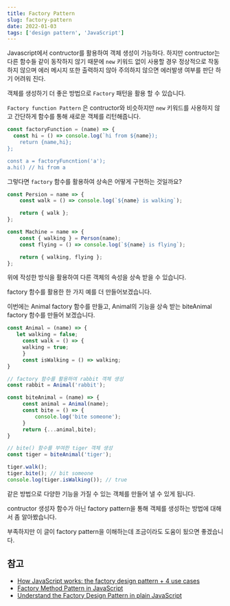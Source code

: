 ```yaml
---
title: Factory Pattern
slug: factory-pattern
date: 2022-01-03
tags: ['design pattern', 'JavaScript']
---
```


Javascript에서 contructor를 활용하여 객체 생성이 가능하다. 하지만 contructor는 다른 함수들 같이 동작하지 않기 때문에 `new` 키워드 없이 사용할 경우 정상적으로 작동하지 않으며 에러 메시지 또한 출력하지 않아 주의하지 않으면 에러발생 여부를 판단 하기 어려워 진다.

객체를 생성하기 더 좋은 방법으로 `Factory` 패턴을 활용 할 수 있습니다.

`Factory function Pattern` 은 contructor와 비슷하지만 `new` 키워드를 사용하지 않고 간단하게 함수를 통해 새로운 객체를 리턴해줍니다.

```javascript
const factoryFunction = (name) => {
  const hi = () => console.log(`hi from ${name});
	return {name,hi};
};

const a = factoryFuncntion('a');
a.hi() // hi from a
```

그렇다면 `factory` 함수를 활용하여 상속은 어떻게 구현하는 것일까요?

```javascript
const Persion = name => {
	const walk = () => console.log(`${name} is walking`);

	return { walk };
};

const Machine = name => {
	const { walking } = Person(name);
	const flying = () => console.log(`${name} is flying`);

	return { walking, flying };
};
```

위에 작성한 방식을 활용하여 다른 객체의 속성을 상속 받을 수 있습니다.

factory 함수를 활용한 한 가지 예를 더 만들어보겠습니다.

이번에는 Animal factory 함수를 만들고, Animal의 기능을 상속 받는 biteAnimal factory 함수를 만들어 보겠습니다.

```javascript
const Animal = (name) => {
   let walking = false;
	 const walk = () => {
     walking = true;
	 }
	 const isWalking = () => walking;
}

// factory 함수를 활용하여 rabbit 객체 생성
const rabbit = Animal('rabbit');

const biteAnimal = (name) => {
	 const animal = Animal(name);
	 const bite = () => {
		 console.log('bite someone');
	 }
	 return {...animal,bite);
}

// bite() 함수를 부여한 tiger 객체 생성
const tiger = biteAnimal('tiger');

tiger.walk();
tiger.bite(); // bit someone
console.log(tiger.isWalking()); // true

```

같은 방법으로 다양한 기능을 가질 수 있는 객체를 만들어 낼 수 있게 됩니다.

contructor 생성자 함수가 아닌 factory pattern을 통해 객체를 생성하는 방법에 대해서 좀 알아봤습니다.

부족하지만 이 글이 factory pattern을 이해하는데 조금이라도 도움이 됬으면 좋겠습니다.

## 참고

- [How JavaScript works: the factory design pattern + 4 use cases](https://blog.sessionstack.com/how-javascript-works-the-factory-design-pattern-4-use-cases-7b9f0d22151d)
- [Factory Method Pattern in JavaScript](https://velog.io/@godori/factory-method-pattern)
- [Understand the Factory Design Pattern in plain JavaScript](https://medium.com/front-end-weekly/understand-the-factory-design-pattern-in-plain-javascript-20b348c832bd)
